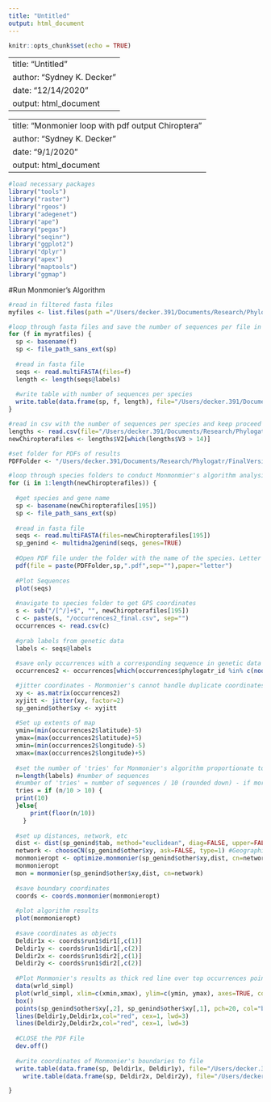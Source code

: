 ```yaml
---
title: "Untitled"
output: html_document
---
```


```r
knitr::opts_chunk$set(echo = TRUE)
```

---
title: "Untitled"
author: "Sydney K. Decker"
date: "12/14/2020"
output: html_document
---

---
title: "Monmonier loop with pdf output Chiroptera"
author: "Sydney K. Decker"
date: "9/1/2020"
output: html_document
---


```r
#load necessary packages
library("tools")
library("raster")
library("rgeos")
library("adegenet")
library("ape")
library("pegas")
library("seqinr")
library("ggplot2")
library("dplyr")
library("apex")
library("maptools")
library("ggmap")
```


#Run Monmonier's Algorithm
```r
#read in filtered fasta files
myfiles <- list.files(path ="/Users/decker.391/Documents/Research/Phylogatr/FinalVersions/Data/Chiroptera/", pattern = "_final.fasta", full.names=TRUE, recursive = TRUE)

#loop through fasta files and save the number of sequences per file in csv
for (f in myratfiles) {
  sp <- basename(f)
  sp <- file_path_sans_ext(sp)
  
  #read in fasta file
  seqs <- read.multiFASTA(files=f)
  length <- length(seqs@labels)
  
  #write table with number of sequences per species
  write.table(data.frame(sp, f, length), file="/Users/decker.391/Documents/Research/Phylogatr/FinalVersions/Data/Chiropteralengths.csv", quote=FALSE, row.names=FALSE, col.names=FALSE, append=TRUE, sep=",", na="0")
}

#read in csv with the number of sequences per species and keep proceed with species with >14 sequences
lengths <- read.csv(file="/Users/decker.391/Documents/Research/Phylogatr/FinalVersions/Data/Chiropteralengths.csv", header=FALSE)
newChiropterafiles <- lengths$V2[which(lengths$V3 > 14)]
```

```r
#set folder for PDFs of results
PDFFolder <- "/Users/decker.391/Documents/Research/Phylogatr/FinalVersions/Data/Chiroptera/PDFs/"

#loop through species folders to conduct Monmonmier's algorithm analysis
for (i in 1:length(newChiropterafiles)) {
  
  #get species and gene name
  sp <- basename(newChiropterafiles[195])
  sp <- file_path_sans_ext(sp)
  
  #read in fasta file
  seqs <- read.multiFASTA(files=newChiropterafiles[195])
  sp_genind <- multidna2genind(seqs, genes=TRUE)
  
  #Open PDF file under the folder with the name of the species. Letter means 8.5"x11" size
  pdf(file = paste(PDFFolder,sp,".pdf",sep=""),paper="letter")
  
  #Plot Sequences
  plot(seqs)
 
  #navigate to species folder to get GPS coordinates
  s <- sub("/[^/]+$", "", newChiropterafiles[195])
  c <- paste(s, "/occurrences2_final.csv", sep="")
  occurrences <- read.csv(c)
  
  #grab labels from genetic data
  labels <- seqs@labels
  
  #save only occurrences with a corresponding sequence in genetic data
  occurrences2 <- occurrences[which(occurrences$phylogatr_id %in% c(noquote(labels))),c(4:5)]

  #jitter coordinates - Monmonier's cannot handle duplicate coordinates
  xy <- as.matrix(occurrences2)
  xyjitt <- jitter(xy, factor=2)
  sp_genind$other$xy <- xyjitt
  
  #Set up extents of map
  ymin=(min(occurrences2$latitude)-5)
  ymax=(max(occurrences2$latitude)+5)
  xmin=(min(occurrences2$longitude)-5)
  xmax=(max(occurrences2$longitude)+5)
  
  #set the number of 'tries' for Monmonier's algorithm proportionate to number of sequences per species
  n=length(labels) #number of sequences
  #number of 'tries' = number of sequences / 10 (rounded down) - if more than 100 sequences, use max 10
  tries = if (n/10 > 10) {
  print(10)
  }else{
      print(floor(n/10))
    }
  
  #set up distances, network, etc
  dist <- dist(sp_genind$tab, method="euclidean", diag=FALSE, upper=FALSE) #Euclidean distance
  network <- chooseCN(sp_genind$other$xy, ask=FALSE, type=1) #Geographic connection network; type 1 = Delaunay triangulation
  monmonieropt <- optimize.monmonier(sp_genind$other$xy,dist, cn=network, ntry=tries, bd.length=NULL, return.best=TRUE, threshold=NULL, scanthres=FALSE) #run optimized Monmonier's algorithm with number of tries as set above
  monmonieropt
  mon = monmonier(sp_genind$other$xy,dist, cn=network)
  
  #save boundary coordinates
  coords <- coords.monmonier(monmonieropt)
 
  #plot algorithm results
  plot(monmonieropt)
  
  #save coordinates as objects
  Deldir1x <- coords$run1$dir1[,c(1)]
  Deldir1y <- coords$run1$dir1[,c(2)]
  Deldir2x <- coords$run1$dir2[,c(1)]
  Deldir2y <- coords$run1$dir2[,c(2)]
  
  #Plot Monmonier's results as thick red line over top occurrences points
  data(wrld_simpl)
  plot(wrld_simpl, xlim=c(xmin,xmax), ylim=c(ymin, ymax), axes=TRUE, col="light gray")
  box()
  points(sp_genind$other$xy[,2], sp_genind$other$xy[,1], pch=20, col="blue", lwd=3)
  lines(Deldir1y,Deldir1x,col="red", cex=1, lwd=3)
  lines(Deldir2y,Deldir2x,col="red", cex=1, lwd=3)
  
  #CLOSE the PDF File
  dev.off()
  
  #write coordinates of Monmonier's boundaries to file
  write.table(data.frame(sp, Deldir1x, Deldir1y), file="/Users/decker.391/Documents/Research/Phylogatr/FinalVersions/Data/Chiropterabreaks.csv", quote=FALSE, row.names=FALSE, col.names=FALSE, append=TRUE, sep=",", na="0")
    write.table(data.frame(sp, Deldir2x, Deldir2y), file="/Users/decker.391/Documents/Research/Phylogatr/FinalVersions/Data/Chiropterabreaks2.csv", quote=FALSE, row.names=FALSE, col.names=FALSE, append=TRUE, sep=",", na="0")

}
```
